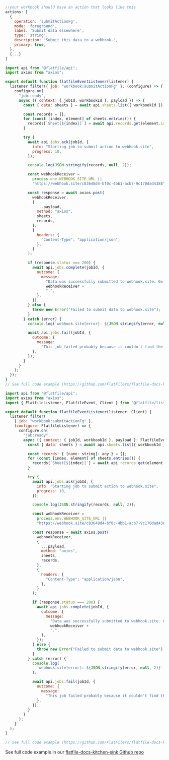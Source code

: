 <CodeGroup>

```jsx workbook.js
//your workbook should have an action that looks like this 
actions: [
  {
    operation: 'submitActionFg',
    mode: 'foreground',
    label: 'Submit data elsewhere',
    type: 'string',
    description: 'Submit this data to a webhook.',
    primary: true,
  },
  {...}
]
```

```js listener.js
import api from "@flatfile/api";
import axios from "axios";

export default function flatfileEventListener(listener) {
  listener.filter({ job: "workbook:submitActionFg" }, (configure) => {
    configure.on(
      "job:ready",
      async ({ context: { jobId, workbookId }, payload }) => {
        const { data: sheets } = await api.sheets.list({ workbookId });

        const records = {};
        for (const [index, element] of sheets.entries()) {
          records[`Sheet[${index}]`] = await api.records.get(element.id);
        }

        try {
          await api.jobs.ack(jobId, {
            info: "Starting job to submit action to webhook.site",
            progress: 10,
          });

          console.log(JSON.stringify(records, null, 2));

          const webhookReceiver =
            process.env.WEBHOOK_SITE_URL ||
            "https://webhook.site/c83648d4-bf0c-4bb1-acb7-9c170dad4388"; //update this

          const response = await axios.post(
            webhookReceiver,
            {
              ...payload,
              method: "axios",
              sheets,
              records,
            },
            {
              headers: {
                "Content-Type": "application/json",
              },
            }
          );

          if (response.status === 200) {
            await api.jobs.complete(jobId, {
              outcome: {
                message:
                  "Data was successfully submitted to webhook.site. Go check it out at " +
                  webhookReceiver +
                  ".",
              },
            });
          } else {
            throw new Error("Failed to submit data to webhook.site");
          }
        } catch (error) {
          console.log(`webhook.site[error]: ${JSON.stringify(error, null, 2)}`);

          await api.jobs.fail(jobId, {
            outcome: {
              message:
                "This job failed probably because it couldn't find the webhook.site URL.",
            },
          });
        }
      }
    );
  });
}
// See full code example (https://github.com/FlatFilers/flatfile-docs-kitchen-sink/blob/main/javascript/shared/workbook_submit.js)
````

```js listener.ts
import api from "@flatfile/api";
import axios from "axios";
import { FlatfileListener, FlatfileEvent, Client } from "@flatfile/listener";

export default function flatfileEventListener(listener: Client) {
  listener.filter(
    { job: "workbook:submitActionFg" },
    (configure: FlatfileListener) => {
      configure.on(
        "job:ready",
        async ({ context: { jobId, workbookId }, payload }: FlatfileEvent) => {
          const { data: sheets } = await api.sheets.list({ workbookId });

          const records: { [name: string]: any } = {};
          for (const [index, element] of sheets.entries()) {
            records[`Sheet[${index}]`] = await api.records.get(element.id);
          }

          try {
            await api.jobs.ack(jobId, {
              info: "Starting job to submit action to webhook.site",
              progress: 10,
            });

            console.log(JSON.stringify(records, null, 2));

            const webhookReceiver =
              process.env.WEBHOOK_SITE_URL ||
              "https://webhook.site/c83648d4-bf0c-4bb1-acb7-9c170dad4388"; //update this

            const response = await axios.post(
              webhookReceiver,
              {
                ...payload,
                method: "axios",
                sheets,
                records,
              },
              {
                headers: {
                  "Content-Type": "application/json",
                },
              }
            );

            if (response.status === 200) {
              await api.jobs.complete(jobId, {
                outcome: {
                  message:
                    "Data was successfully submitted to webhook.site. Go check it out at " +
                    webhookReceiver +
                    ".",
                },
              });
            } else {
              throw new Error("Failed to submit data to webhook.site");
            }
          } catch (error) {
            console.log(
              `webhook.site[error]: ${JSON.stringify(error, null, 2)}`
            );

            await api.jobs.fail(jobId, {
              outcome: {
                message:
                  "This job failed probably because it couldn't find the webhook.site URL.",
              },
            });
          }
        }
      );
    }
  );
}

// See full code example (https://github.com/FlatFilers/flatfile-docs-kitchen-sink/blob/main/typescript/shared/workbook_submit.js)
````

</CodeGroup>

See full code example in our [flatfile-docs-kitchen-sink Github repo](https://github.com/FlatFilers/flatfile-docs-kitchen-sink/blob/main)
